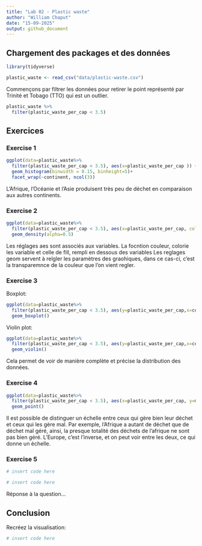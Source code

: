 ```yaml
---
title: "Lab 02 - Plastic waste"
author: "William Chaput"
date: "15-09-2025"
output: github_document
---
```


## Chargement des packages et des données

```r
library(tidyverse) 
```

```r
plastic_waste <- read_csv("data/plastic-waste.csv")
```

Commençons par filtrer les données pour retirer le point représenté par Trinité et Tobago (TTO) qui est un outlier.

```r
plastic_waste %>%
  filter(plastic_waste_per_cap < 3.5)
```


## Exercices

### Exercise 1

```r
ggplot(data=plastic_waste%>%
  filter(plastic_waste_per_cap < 3.5), aes(x=plastic_waste_per_cap )) +
  geom_histogram(binwidth = 0.15, binheight=5)+
  facet_wrap(~continent, ncol(3))
```


L'Afrique, l'Océanie et l'Asie produisent très peu de déchet en comparaison aux autres continents.

### Exercise 2

```r
ggplot(data=plastic_waste%>%
  filter(plastic_waste_per_cap < 3.5), aes(x=plastic_waste_per_cap, color=continent, fill=continent )) +
  geom_density(alpha=0.5)
```

Les réglages aes sont associés aux variables. La focntion couleur, colorie les variable et celle de fill, rempli en dessous des variables
Les reglages geom servent à relgler les paramètres des graohiques, dans ce cas-ci, c'est la transparemnce de la couleur que l'on vient regler.

### Exercise 3

Boxplot:

```r
ggplot(data=plastic_waste%>%
  filter(plastic_waste_per_cap < 3.5), aes(y=plastic_waste_per_cap,x=continent)) +
  geom_boxplot()
```

Violin plot:

```r
ggplot(data=plastic_waste%>%
  filter(plastic_waste_per_cap < 3.5), aes(y=plastic_waste_per_cap,x=continent)) +
  geom_violin()
```

Cela permet de voir de manière complète et précise la distribution des données.

### Exercise 4


```r
ggplot(data=plastic_waste%>%
  filter(plastic_waste_per_cap < 3.5), aes(x=plastic_waste_per_cap, y=mismanaged_plastic_waste_per_cap, color=continent)) +
  geom_point()
```

Il est possible de distinguer un échelle entre ceux qui gère bien leur déchet et ceux qui les gère mal. Par exemple, l'Afrique a autant de déchet que de déchet mal géré, ainsi, la presque totalité des déchets de l'afrique ne sont pas bien géré. L'Europe, c'est l'inverse, et on peut voir entre les deux, ce qui donne un échelle.

### Exercise 5


```r
# insert code here
```

```r
# insert code here
```

Réponse à la question...

## Conclusion

Recréez la visualisation:

```r
# insert code here
```
